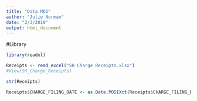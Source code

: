 ```yaml
---
title: "Data MD1"
author: "Julie Norman"
date: "2/3/2019"
output: html_document
---
```


#Library

```r
library(readxl)

```


```r
Receipts <- read_excel("SH Charge Receipts.xlsx")
#View(SH_Charge_Receipts)
```

```r
str(Receipts)
```

```r
Receipts$CHARGE_FILING_DATE <- as.Date.POSIXct(Receipts$CHARGE_FILING_DATE, "%Y-%m-%d", tz = "GMT")
```

